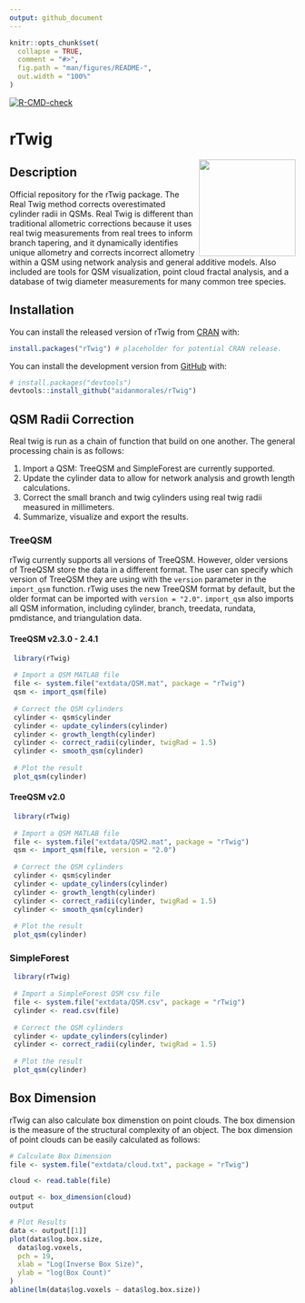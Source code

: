 ```yaml
---
output: github_document
---
```


<!-- README.md is generated from README.Rmd. Please edit that file -->

```r
knitr::opts_chunk$set(
  collapse = TRUE,
  comment = "#>",
  fig.path = "man/figures/README-",
  out.width = "100%"
)
```

<!-- badges: start -->

[![R-CMD-check](https://github.com/aidanmorales/rTwig/actions/workflows/R-CMD-check.yaml/badge.svg)](https://github.com/aidanmorales/rTwig/actions/workflows/R-CMD-check.yaml)

<!-- badges: end -->

# rTwig

<img src="man/figures/README/rTwig.png" align="right" width="170"/>

## Description

Official repository for the rTwig package. The Real Twig method corrects overestimated cylinder radii in QSMs. Real Twig is different than traditional allometric corrections because it uses real twig measurements from real trees to inform branch tapering, and it dynamically identifies unique allometry and corrects incorrect allometry within a QSM using network analysis and general additive models. Also included are tools for QSM visualization, point cloud fractal analysis, and a database of twig diameter measurements for many common tree species.

## Installation

You can install the released version of rTwig from [CRAN](https://CRAN.R-project.org) with:

``` r
install.packages("rTwig") # placeholder for potential CRAN release. 
```

You can install the development version from [GitHub](https://github.com/) with:

``` r
# install.packages("devtools")
devtools::install_github("aidanmorales/rTwig")
```

## QSM Radii Correction

Real twig is run as a chain of function that build on one another. The general processing chain is as follows:

1.  Import a QSM: TreeQSM and SimpleForest are currently supported.
2.  Update the cylinder data to allow for network analysis and growth length calculations.
3.  Correct the small branch and twig cylinders using real twig radii measured in millimeters.
4.  Summarize, visualize and export the results.

### TreeQSM

rTwig currently supports all versions of TreeQSM. However, older versions of TreeQSM store the data in a different format. The user can specify which version of TreeQSM they are using with the `version` parameter in the `import_qsm` function. rTwig uses the new TreeQSM format by default, but the older format can be imported with `version = "2.0"`. `import_qsm` also imports all QSM information, including cylinder, branch, treedata, rundata, pmdistance, and triangulation data.

#### TreeQSM v2.3.0 - 2.4.1

``` r
 library(rTwig)
 
 # Import a QSM MATLAB file
 file <- system.file("extdata/QSM.mat", package = "rTwig")
 qsm <- import_qsm(file)
 
 # Correct the QSM cylinders
 cylinder <- qsm$cylinder
 cylinder <- update_cylinders(cylinder)
 cylinder <- growth_length(cylinder)
 cylinder <- correct_radii(cylinder, twigRad = 1.5)
 cylinder <- smooth_qsm(cylinder)
 
 # Plot the result
 plot_qsm(cylinder)
```

#### TreeQSM v2.0

``` r
 library(rTwig)
 
 # Import a QSM MATLAB file
 file <- system.file("extdata/QSM2.mat", package = "rTwig")
 qsm <- import_qsm(file, version = "2.0")
 
 # Correct the QSM cylinders
 cylinder <- qsm$cylinder
 cylinder <- update_cylinders(cylinder)
 cylinder <- growth_length(cylinder)
 cylinder <- correct_radii(cylinder, twigRad = 1.5)
 cylinder <- smooth_qsm(cylinder)
 
 # Plot the result
 plot_qsm(cylinder)
```

### SimpleForest

``` r
 library(rTwig)
 
 # Import a SimpleForest QSM csv file
 file <- system.file("extdata/QSM.csv", package = "rTwig")
 cylinder <- read.csv(file)
 
 # Correct the QSM cylinders
 cylinder <- update_cylinders(cylinder)
 cylinder <- correct_radii(cylinder, twigRad = 1.5)
 
 # Plot the result
 plot_qsm(cylinder)
```

## Box Dimension

rTwig can also calculate box dimenstion on point clouds. The box dimension is the measure of the structural complexity of an object. The box dimension of point clouds can be easily calculated as follows:

``` r
# Calculate Box Dimension
file <- system.file("extdata/cloud.txt", package = "rTwig")

cloud <- read.table(file)

output <- box_dimension(cloud)
output

# Plot Results
data <- output[[1]]
plot(data$log.box.size,
  data$log.voxels,
  pch = 19,
  xlab = "Log(Inverse Box Size)",
  ylab = "log(Box Count)"
)
abline(lm(data$log.voxels ~ data$log.box.size))
```
